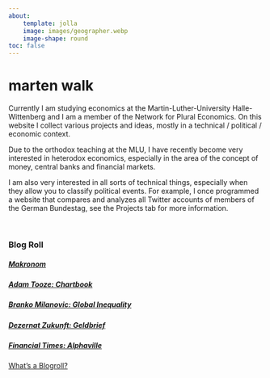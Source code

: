```yaml
---
about: 
    template: jolla
    image: images/geographer.webp
    image-shape: round
toc: false
---
```


# marten walk

Currently I am studying economics at the Martin-Luther-University Halle-Wittenberg and I am a member of the Network for Plural Economics. On this website I collect various projects and ideas, mostly in a technical / political / economic context.

Due to the orthodox teaching at the MLU, I have recently become very interested in heterodox economics, especially in the area of the concept of money, central banks and financial markets.

I am also very interested in all sorts of technical things, especially when they allow you to classify political events. For example, I once programmed a website that compares and analyzes all Twitter accounts of members of the German Bundestag, see the Projects tab for more information.


\

### Blog Roll

##### [Makronom](https://makronom.de/)

##### [Adam Tooze:  Chartbook](https://adamtooze.substack.com/)

##### [Branko Milanovic:  Global Inequality](https://branko2f7.substack.com/)

##### [Dezernat Zukunft:  Geldbrief](https://www.dezernatzukunft.org/category/geldbrief/)

##### [Financial Times:  Alphaville](https://www.ft.com/alphaville)

[What's a Blogroll?](https://blogroll.org/what-are-blogrolls/)





